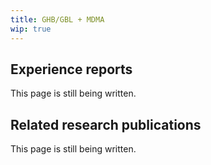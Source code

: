 ---
title: GHB/GBL + MDMA
wip: true
---

## Experience reports

This page is still being written.

## Related research publications

This page is still being written.

